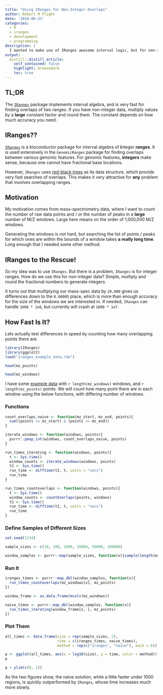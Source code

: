 ```yaml
---
title: "Using IRanges for Non-Integer Overlaps"
author: Robert M Flight
date: '2018-06-23'
categories: 
  - R
  - iranges
  - development
  - programming
description: |
  I wanted to make use of IRanges awesome interval logic, but for non-integer data.
output:
  distill::distill_article:
    self_contained: false
    highlight: breezedark
    toc: true
---
```


## TL;DR

The [`IRanges`](https://bioconductor.org/packages/IRanges/) package implements interval algebra, and is very fast for finding overlaps of two ranges. If you have non-integer data, multiply values by a **large** constant factor and round them. The constant depends on how much accuracy you need.

## IRanges??

[`IRanges`](https://bioconductor.org/packages/IRanges/) is a bioconductor package for interval algebra of **i**nteger **ranges**. It is used extensively in the `GenomicRanges` package for finding overlaps between various genomic features. For genomic features, **integers** make sense, because one cannot have fractional base locations.

However, `IRanges` uses [red-black trees](https://en.wikipedia.org/wiki/Red%E2%80%93black_tree) as its data structure, which provide very fast searches of overlaps. This makes it very attractive for **any** problem that involves overlapping ranges.

## Motivation

My motivation comes from mass-spectrometry data, where I want to count the number of raw data points and / or the number of peaks in a **large** number of M/Z windows. Large here means on the order of 1,000,000 M/Z windows.

Generating the windows is not hard, but searching the list of points / peaks for which ones are within the bounds of a window takes **a really long time**. Long enough that I needed some other method.

## IRanges to the Rescue!

So my idea was to use `IRanges`. But there is a problem, `IRanges` is for integer ranges. How do we use this for non-integer data? Simple, multiply and round the fractional numbers to generate integers.

It turns out that multiplying our mass-spec data by `20,000` gives us differences down to the `0.00005` place, which is more than enough accuracy for the size of the windows we are interested in. If needed, `IRanges` can handle `1600 * 1e6`, but currently will crash at `1600 * 1e7`.

## How Fast Is It?

Lets actually test differences in speed by counting how many overlapping points there are.

```r
library(IRanges)
library(ggplot2)
load("iranges_example_data.rda")

head(mz_points)

head(mz_windows)
```

I have some [example data](https://github.com/rmflight/researchBlog_blogdown/blob/master/data/iranges_example_data.rda) with `r length(mz_windows)` windows, and `r length(mz_points)` points. We will count how many point there are in each window using the below functions, with differing number of windows.

### Functions

```r
count_overlaps_naive <- function(mz_start, mz_end, points){
  sum((points >= mz_start) & (points <= mz_end))
}

iterate_windows <- function(windows, points){
  purrr::pmap_int(windows, count_overlaps_naive, points)
}

run_times_iterating <- function(windows, points){
  t <- Sys.time()
  window_counts <- iterate_windows(windows, points)
  t2 <- Sys.time()
  run_time <- difftime(t2, t, units = "secs")
  run_time
}

run_times_countoverlaps <- function(windows, points){
  t <- Sys.time()
  window_counts <- countOverlaps(points, windows)
  t2 <- Sys.time()
  run_time <- difftime(t2, t, units = "secs")
  run_time
}
```

### Define Samples of Different Sizes

```r
set.seed(1234)

sample_sizes <- c(10, 100, 1000, 10000, 50000, 100000)

window_samples <- purrr::map(sample_sizes, function(x){sample(length(mz_windows), size = x)})
```

### Run It

```r
iranges_times <- purrr::map_dbl(window_samples, function(x){
  run_times_countoverlaps(mz_windows[x], mz_points)
})

window_frame <- as.data.frame(mcols(mz_windows))

naive_times <- purrr::map_dbl(window_samples, function(x){
  run_times_iterating(window_frame[x, ], mz_points)
})
```

### Plot Them

```r
all_times <- data.frame(size = rep(sample_sizes, 2),
                        time = c(iranges_times, naive_times),
                        method = rep(c("iranges", "naive"), each = 6))

p <- ggplot(all_times, aes(x = log10(size), y = time, color = method)) + geom_point() + geom_line() + labs(y = "time (s)", x = "log10(# of windows)", title = "Naive & IRanges Timings") + theme(legend.position = c(0.2, 0.8))
p

p + ylim(c(0, 1))
```

As the two figures show, the naive solution, while a little faster under 1000 regions, is quickly outperformed by `IRanges`, whose time increases much more slowly.


